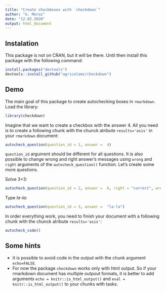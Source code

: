 ```yaml
---
title: "Create checkboxes with `checkdown`"
author: "G. Moroz"
date: "12.02.2020"
output: html_document
---
```


## Instalation

This package is not on CRAN, but it will be there. Until then install this package with the following command:

```r
install.packages("devtools")
devtools::install_github("agricolamz/checkdown")
```

## Demo

The main goal of this package to create autochecking boxes in `rmarkdown`. Load the library:

```r
library(checkdown)
```

Imagine that we want to create a checkbox with the answer 4. All you need is to create a following chunk with the chunck atribute `results='asis'` in your `rmarkdown` document:
```r
autocheck_question(question_id = 1, answer =  4)
```

`question_id` argument should be different for all questions. It is also possible to change wrong and right answer's messages using `wrong` and `right` arguments of the `autocheck_question()` function. Let's create some more questions.

Solve 3+3:
```r
autocheck_question(question_id = 2, answer =  6, right = "correct", wrong = "not correct")
```

Type *la-la*:
```r
autocheck_question(question_id = 3, answer =  "la-la")
```

In order everything work, you need to finish your document with a following chunk with the chunck atribute `results='asis'`:
```r
autocheck_code()
```

## Some hints

* It is possible to avoid code in the output with the chunk argument `echo=FALSE`.
* For now the package `checkdown` works only with html output. So if your rmarkdown document has multiple outpout formats, it is better to add arguments `echo = knitr::is_html_output()` and `eval = knitr::is_html_output()` to your chunks with tasks.
